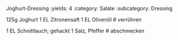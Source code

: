 Joghurt-Dressing
:yields: 4
:category: Salate
:subcategory: Dressing

125g Joghurt
1 EL Zitronensaft
1 EL Olivenöl
# verrühren

1 EL Schnittlauch; gehackt
1 Salz, Pfeffer
# abschmecken

